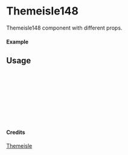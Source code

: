 
<Meta of={Themeisle148} title="Themeisle/Themeisle148" />

# Themeisle148

Themeisle148 component with different props.

#### Example

<Canvas of={Themeisle148.Primary} />

## Usage

```ts
import { Themeisle148 } from "yadl-ui";

const Example = () => {
  return (
      <Themeisle148 />
  );
};

export default Example;
```

#### Credits
[Themeisle](https://themeisle.com/illustrations/)
